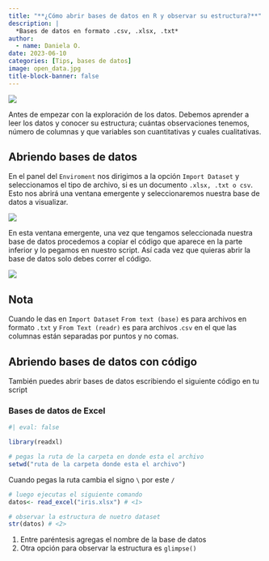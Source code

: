 ```yaml
---
title: "**¿Cómo abrir bases de datos en R y observar su estructura?**"
description: |
  *Bases de datos en formato .csv, .xlsx, .txt*
author:
  - name: Daniela O. 
date: 2023-06-10
categories: [Tips, bases de datos]
image: open_data.jpg
title-block-banner: false
---
```


![](open_data.jpg)

Antes de empezar con la exploración de los datos. Debemos aprender a leer los datos y conocer su estructura; cuántas observaciones tenemos, número de columnas y que variables son cuantitativas y cuales cualitativas.

## Abriendo bases de datos

En el panel del `Enviroment` nos dirigimos a la opción `Import Dataset` y seleccionamos el tipo de archivo, si es un documento `.xlsx, .txt o csv`. Esto nos abrirá una ventana emergente y seleccionaremos nuestra base de datos a visualizar.

![](fig-1.png)

En esta ventana emergente, una vez que tengamos seleccionada nuestra base de datos procedemos a copiar el código que aparece en la parte inferior y lo pegamos en nuestro script. Así cada vez que quieras abrir la base de datos solo debes correr el código.

![](fig-2.png)

::: callout-note
## Nota

Cuando le das en `Import Dataset` `From text (base)` es para archivos en formato `.txt` y `From Text (readr)` es para archivos .`csv` en el que las columnas están separadas por puntos y no comas.
:::

## Abriendo bases de datos con código

También puedes abrir bases de datos escribiendo el siguiente código en tu script

### Bases de datos de Excel

```r
#| eval: false

library(readxl)

# pegas la ruta de la carpeta en donde esta el archivo 
setwd("ruta de la carpeta donde esta el archivo")
```

Cuando pegas la ruta cambia el signo `\` por este `/`

```r
# luego ejecutas el siguiente comando
datos<- read_excel("iris.xlsx") # <1>

# observar la estructura de nuetro dataset
str(datos) # <2>
```

1.  Entre paréntesis agregas el nombre de la base de datos
2.  Otra opción para observar la estructura es `glimpse()`

